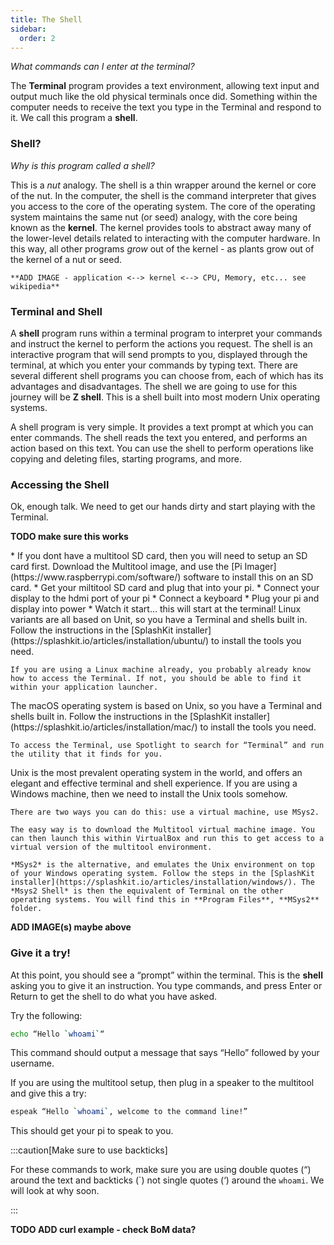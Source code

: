 ```yaml
---
title: The Shell
sidebar:
  order: 2
---
```


*What commands can I enter at the terminal?*

The **Terminal** program provides a text environment, allowing text input and output much like the old physical terminals once did. Something within  the computer needs to receive the text you type in the Terminal and respond to it. We call this program a **shell**.

### Shell?

*Why is this program called a shell?*

This is a *nut* analogy. The shell is a thin wrapper around the kernel or core of the nut. In the computer, the shell is the command interpreter that gives you access to the core of the operating system. The core of the operating system maintains the same nut (or seed) analogy, with the core being known as the **kernel**. The kernel provides tools to abstract away many of the lower-level details related to interacting with the computer hardware. In this way, all other programs *grow* out of the kernel - as plants grow out of the kernel of a nut or seed.

`**ADD IMAGE - application <--> kernel <--> CPU, Memory, etc... see wikipedia**`

### Terminal and Shell

A **shell** program runs within a terminal program to interpret your commands and instruct the kernel to perform the actions you request. The shell is an interactive program that will send prompts to you, displayed  through the terminal, at which you enter your commands by typing text. There are several different shell programs you can choose from, each of which has its advantages and disadvantages. The shell we are going to use for this journey will be **Z shell**. This is a shell built into most modern Unix operating systems.

A shell program is very simple. It provides a text prompt at which you can enter commands. The shell reads the text you entered, and performs an action based on this text. You can use the shell to perform operations like copying and deleting files, starting programs, and more.

### Accessing the Shell

Ok, enough talk. We need to get our hands dirty and start playing with the Terminal.

**TODO make sure this works**


<Tabs>
  <TabItem label="Raspberry Pi">
    * If you dont have a multitool SD card, then you will need to setup an SD card first. Download the Multitool image, and use the [Pi Imager](https://www.raspberrypi.com/software/) software to install this on an SD card.
    * Get your miltitool SD card and plug that into your pi.
    * Connect your display to the hdmi port of your pi
    * Connect a keyboard
    * Plug your pi and display into power
    * Watch it start… this will start at the terminal!
  </TabItem>
  <TabItem label="Linux">
    Linux variants are all based on Unit, so you have a Terminal and shells built in. Follow the instructions in the [SplashKit installer](https://splashkit.io/articles/installation/ubuntu/) to install the tools you need.
    
    If you are using a Linux machine already, you probably already know how to access the Terminal. If not, you should be able to find it within your application launcher.
  </TabItem>
  <TabItem label="macOS">
    The macOS operating system is based on Unix, so you have a Terminal and shells built in. Follow the instructions in the [SplashKit installer](https://splashkit.io/articles/installation/mac/) to install the tools you need.
    
    To access the Terminal, use Spotlight to search for “Terminal” and run the utility that it finds for you.
  </TabItem>
  <TabItem label="Windows">
    Unix is the most prevalent operating system in the world, and offers an elegant and effective terminal and shell experience. If you are using a Windows machine, then we need to install the Unix tools somehow.
    
    There are two ways you can do this: use a virtual machine, use MSys2.
    
    The easy way is to download the Multitool virtual machine image. You can then launch this within VirtualBox and run this to get access to a virtual version of the multitool environment.
    
    *MSys2* is the alternative, and emulates the Unix environment on top of your Windows operating system. Follow the steps in the [SplashKit installer](https://splashkit.io/articles/installation/windows/). The *Msys2 Shell* is then the equivalent of Terminal on the other operating systems. You will find this in **Program Files**, **MSys2** folder.
  </TabItem>
</Tabs>


**ADD IMAGE(s) maybe above**

### Give it a try!

At this point, you should see a “prompt” within the terminal. This is the **shell** asking you to give it an instruction. You type commands, and press Enter or Return to get the shell to do what you have asked.

Try the following:

```sh
echo “Hello `whoami`“
```

This command should output a message that says “Hello” followed by your username.

If you are using the multitool setup, then plug in a speaker to the multitool and give this a try: 

```sh
espeak “Hello `whoami`, welcome to the command line!”
```
This should get your pi to speak to you.

:::caution[Make sure to use backticks]

For these commands to work, make sure you are using double quotes (“) around the text and backticks (\`) not single quotes (‘) around the `whoami`. We will look at why soon.

:::



**TODO ADD curl example - check BoM data?**
